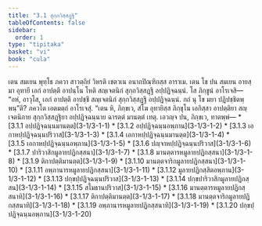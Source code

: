 ```yaml
---
title: "3.1 สุกฺกวิสฺสฏฺฐิ"
tableOfContents: false
sidebar:
  order: 1
type: "tipitaka"
basket: "vi"
book: "cula"
---
```



<DynamicBreadcrumb />

<Division number="97" book="cula">

<Paragraph number="498" book="cula">
เตน สมเยน พุทฺโธ ภควา สาวตฺถิยํ วิหรติ เชตวเน อนาถปิณฺฑิกสฺส อาราเม. เตน โข ปน สมเยน อายสฺมา อุทายี เอกํ อาปตฺตึ อาปนฺโน โหติ สญฺเจตนิกํ สุกฺกวิสฺสฏฺฐึ อปฺปฏิจฺฉนฺนํ. โส ภิกฺขูนํ อาโรเจสิ—  “อหํ, อาวุโส, เอกํ อาปตฺตึ อาปชฺชึ สญฺเจตนิกํ สุกฺกวิสฺสฏฺฐึ อปฺปฏิจฺฉนฺนํ. กถํ นุ โข มยา ปฏิปชฺชิตพฺพนฺ”ติ? ภควโต เอตมตฺถํ อาโรเจสุํ. “เตน หิ, ภิกฺขเว, สํโฆ อุทายิสฺส ภิกฺขุโน เอกิสฺสา อาปตฺติยา สญฺเจตนิกาย สุกฺกวิสฺสฏฺฐิยา อปฺปฏิจฺฉนฺนาย ฉารตฺตํ มานตฺตํ เทตุ. เอวญฺจ ปน, ภิกฺขเว, ทาตพฺพํ—

</Paragraph>
</Division>

<TableOfContents book="cula" section="3.1">
* [3.1.1 อปฺปฏิจฺฉนฺนมานตฺต](3-1/3-1-1)
* [3.1.2 อปฺปฏิจฺฉนฺนอพฺภาน](3-1/3-1-2)
* [3.1.3 เอกาหปฺปฏิจฺฉนฺนปริวาส](3-1/3-1-3)
* [3.1.4 เอกาหปฺปฏิจฺฉนฺนมานตฺต](3-1/3-1-4)
* [3.1.5 เอกาหปฺปฏิจฺฉนฺนอพฺภาน](3-1/3-1-5)
* [3.1.6 ปญฺจาหปฺปฏิจฺฉนฺนปริวาส](3-1/3-1-6)
* [3.1.7 ปาริวาสิกมูลายปฏิกสฺสนา](3-1/3-1-7)
* [3.1.8 มานตฺตารหมูลายปฏิกสฺสนา](3-1/3-1-8)
* [3.1.9 ติกาปตฺติมานตฺต](3-1/3-1-9)
* [3.1.10 มานตฺตจาริกมูลายปฏิกสฺสนา](3-1/3-1-10)
* [3.1.11 อพฺภานารหมูลายปฏิกสฺสนา](3-1/3-1-11)
* [3.1.12 มูลายปฏิกสฺสิตอพฺภาน](3-1/3-1-12)
* [3.1.13 ปกฺขปฺปฏิจฺฉนฺนปริวาส](3-1/3-1-13)
* [3.1.14 ปกฺขปาริวาสิกมูลายปฏิกสฺสน](3-1/3-1-14)
* [3.1.15 สโมธานปริวาส](3-1/3-1-15)
* [3.1.16 มานตฺตารหมูลายปฏิกสฺสนาทิ](3-1/3-1-16)
* [3.1.17 ติกาปตฺติมานตฺต](3-1/3-1-17)
* [3.1.18 มานตฺตจาริกมูลายปฏิกสฺสนาทิ](3-1/3-1-18)
* [3.1.19 อพฺภานารหมูลายปฏิกสฺสนาทิ](3-1/3-1-19)
* [3.1.20 ปกฺขปฺปฏิจฺฉนฺนอพฺภาน](3-1/3-1-20)
</TableOfContents>